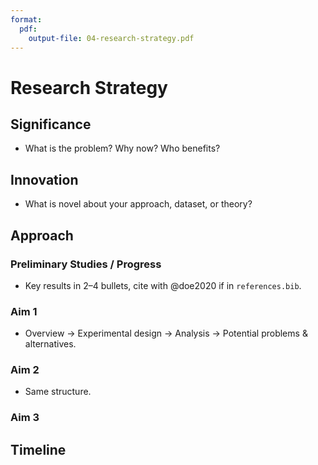 ```yaml
---
format:
  pdf:
    output-file: 04-research-strategy.pdf
---
```

# Research Strategy
## Significance
- What is the problem? Why now? Who benefits?

## Innovation
- What is novel about your approach, dataset, or theory?

## Approach
### Preliminary Studies / Progress
- Key results in 2–4 bullets, cite with @doe2020 if in `references.bib`.

### Aim 1
- Overview → Experimental design → Analysis → Potential problems & alternatives.

### Aim 2
- Same structure.

### Aim 3

## Timeline
